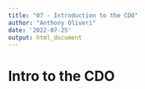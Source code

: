 ```yaml
---
title: "07 - Introduction to the CDO"
author: "Anthony Oliveri"
date: '2022-07-25'
output: html_document
---
```

# Intro to the CDO

